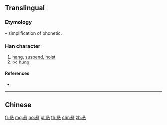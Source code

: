 {{character info/new}}
{{also|懸}}
==Translingual==

===Etymology===
{{Han simp|懸|f=縣|t=县}} – simplification of phonetic.

===Han character===
{{Han char|rn=61|rad=心|as=07|sn=11|four=|canj=BIP|ids=⿳且厶心}}

# [[hang]], [[suspend]], [[hoist]]
# be [[hung]]

====References====
* {{Han ref|kx=0388.341|hdz=42300.070|uh=60AC|ud=24748}}

----

==Chinese==
{{zh-see|懸}}

[[fr:悬]]
[[mg:悬]]
[[no:悬]]
[[pl:悬]]
[[th:悬]]
[[chr:悬]]
[[zh:悬]]